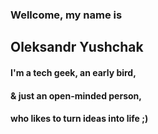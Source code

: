 ### Wellcome, my name is

## Oleksandr Yushchak

#### I'm a tech geek, an early bird,

#### & just an open-minded person,

#### who likes to turn ideas into life ;)
